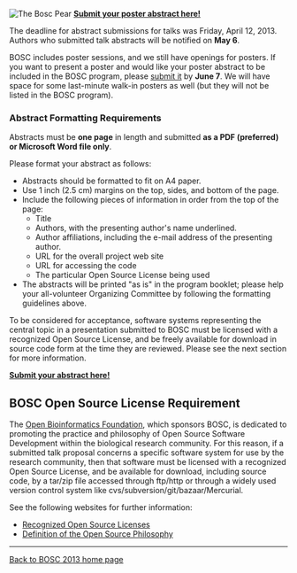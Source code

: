 [[Image:Pear.png|left|The Bosc Pear]]
'''[http://events.open-bio.org/BOSC2013/openconf.php Submit your poster abstract here!]'''

The deadline for abstract submissions for talks was Friday, April 12, 2013. Authors who submitted talk abstracts will be notified on '''May 6'''.

BOSC includes poster sessions, and we still have openings for posters. If you want to present a poster and would like your poster abstract to be included in the BOSC program, please [http://events.open-bio.org/BOSC2013/openconf.php submit it] by '''June 7'''. We will have space for some last-minute walk-in posters as well (but they will not be listed in the BOSC program).

=== Abstract Formatting Requirements ===
Abstracts must be '''one page''' in length and submitted '''as a PDF (preferred) or Microsoft Word file only'''.

Please format your abstract as follows:
* Abstracts should be formatted to fit on A4 paper.
* Use 1 inch (2.5 cm) margins on the top, sides, and bottom of the page.
* Include the following pieces of information in order from the top of the page:
** Title
** Authors, with the presenting author's name underlined.
** Author affiliations, including the e-mail address of the presenting author.
** URL for the overall project web site
** URL for accessing the code
** The particular Open Source License being used
* The abstracts will be printed "as is" in the program booklet; please help your all-volunteer Organizing Committee by following the formatting guidelines above.

To be considered for acceptance, software systems representing the central topic in a presentation submitted to BOSC must be licensed with a recognized Open Source License, and be freely available for download in source code form at the time they are reviewed. Please see the next section for more information.

'''[http://events.open-bio.org/BOSC2013/openconf.php Submit your abstract here!]'''

== BOSC Open Source License Requirement ==

The [[OBF|Open Bioinformatics Foundation]], which sponsors BOSC, is dedicated to promoting the practice and philosophy of Open Source Software Development within the biological research community. For this reason, if a submitted talk proposal concerns a specific software system for use by the research community, then that software must be licensed with a recognized Open Source License, and be available for download, including source code, by a tar/zip file accessed through ftp/http or through a widely used version control system like cvs/subversion/git/bazaar/Mercurial.

See the following websites for further information:
* [http://www.opensource.org/licenses/ Recognized Open Source Licenses]
* [http://www.opensource.org/docs/definition.php Definition of the Open Source Philosophy]


----
[[BOSC_2013|Back to BOSC 2013 home page]]